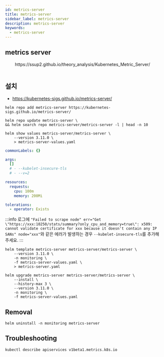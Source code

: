 ```yaml
---
id: metrics-server
title: metrics-server
sidebar_label: metrics-server
description: metrics-server
keywords:
  - metrics-server
---
```



## metrics server

<center>
	<Image img={require('@site/static/img/mlops/mlops/monitoring/metrics-server.png')} width={750} />
</center>
<center>https://ssup2.github.io/theory_analysis/Kubernetes_Metric_Server/</center>
<br />

## 설치

- https://kubernetes-sigs.github.io/metrics-server/

```shell
helm repo add metrics-server https://kubernetes-sigs.github.io/metrics-server/
```

```shell
helm repo update metrics-server \
&& helm search repo metrics-server/metrics-server -l | head -n 10
```

```shell
helm show values metrics-server/metrics-server \
    --version 3.11.0 \
    > metrics-server-values.yaml
```

```yaml title="metrics-server-values.yaml"
commonLabels: {}

args:
  []
  # - --kubelet-insecure-tls
  # - --v=2

resources:
  requests:
    cpu: 100m
    memory: 200Mi

tolerations:
  - operator: Exists
```

:::info
로그에 `"Failed to scrape node" err="Get \"https://xxx:10250/stats/summary?only_cpu_and_memory=true\": x509: cannot validate certificate for xxx because it doesn't contain any IP SANs" node="xxx"`와 같은 에러가 발생하는 경우 `--kubelet-insecure-tls`를 추가해주세요.
:::

```shell
helm template metrics-server metrics-server/metrics-server \
    --version 3.11.0 \
    -n monitoring \
    -f metrics-server-values.yaml \
    > metrics-server.yaml
```

```shell
helm upgrade metrics-server metrics-server/metrics-server \
    --install \
    --history-max 3 \
    --version 3.11.0 \
    -n monitoring \
    -f metrics-server-values.yaml
```

## Removal

```shell
helm uninstall -n monitoring metrics-server
```

## Troubleshooting

```shell
kubectl describe apiservices v1beta1.metrics.k8s.io
```

